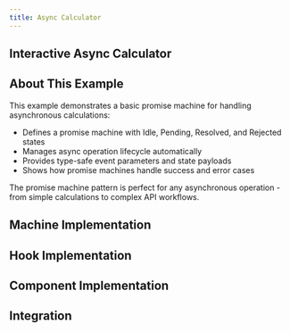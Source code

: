 ```yaml
---
title: Async Calculator
---
```



## Interactive Async Calculator

<div className="not-content">
  <AsyncCalculatorExample client:visible />
</div>

## About This Example

This example demonstrates a basic promise machine for handling asynchronous calculations:

- Defines a promise machine with Idle, Pending, Resolved, and Rejected states
- Manages async operation lifecycle automatically
- Provides type-safe event parameters and state payloads
- Shows how promise machines handle success and error cases

The promise machine pattern is perfect for any asynchronous operation - from simple calculations to complex API workflows.

## Machine Implementation

<CodeBlock lang="typescript" code={machineCode} />

## Hook Implementation

<CodeBlock lang="typescript" code={hooksCode} />

## Component Implementation

<CodeBlock lang="jsx" code={viewCode} />

## Integration

<CodeBlock lang="jsx" code={indexCode} />

<CardGrid>
  <LinkCard
    title="Learn More About Promise Machines"
    href="/guides/promises/"
  />
  <LinkCard title="Basic Fetcher Example" href="/examples/fetcher-basic/" />
</CardGrid>
